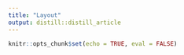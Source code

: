 ```yaml
---
title: "Layout"
output: distill::distill_article
---
```


```r
knitr::opts_chunk$set(echo = TRUE, eval = FALSE)
```






